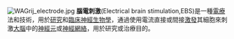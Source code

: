 {{Multiple issues|
{{Request translation|en|}}
{{Expert needed|subject=生物学|time=2020-11-30T15:34:33+00:00}}
{{Unreferenced|time=2020-11-30T15:34:33+00:00}}
}}
{{translating|[[:en:Electrical_brain_stimulation|:en:Electrical brain stimulation]]||tpercent=|time=2020-11-22UTC18:35:44}}

[[Image:WAGrij_electrode.jpg|thumb]]
'''腦電刺激'''(Electrical brain stimulation,EBS)是一種[[電療|電療]]法和技術，用於[[研究|研究]]和[[臨床|臨床]][[神經生物學|神經生物學]]，通過使用電流直接或間接[[興奮性突觸後電位|激發]]其細胞來刺激[[大腦|大腦]]中的[[神經元|神經元]]或[[神經網絡|神經網絡]]，用於研究或治療目的。